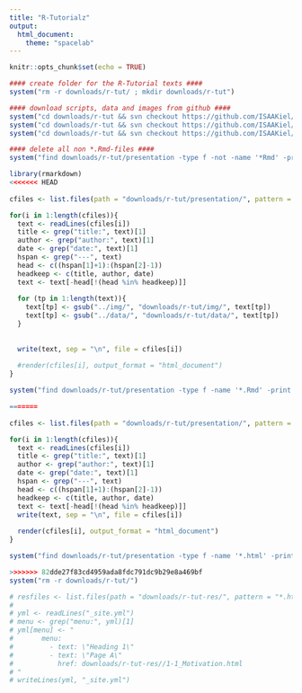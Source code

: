 ```yaml
---
title: "R-Tutorialz"
output:
  html_document:
    theme: "spacelab"
---
```


```r
knitr::opts_chunk$set(echo = TRUE)
```

```r
#### create folder for the R-Tutorial texts ####
system("rm -r downloads/r-tut/ ; mkdir downloads/r-tut")

#### download scripts, data and images from github ####
system("cd downloads/r-tut && svn checkout https://github.com/ISAAKiel/R-Tutorial_CAA2016/trunk/presentation/")
system("cd downloads/r-tut && svn checkout https://github.com/ISAAKiel/R-Tutorial_CAA2016/trunk/data/")
system("cd downloads/r-tut && svn checkout https://github.com/ISAAKiel/R-Tutorial_CAA2016/trunk/img/")

#### delete all non *.Rmd-files ####
system("find downloads/r-tut/presentation -type f -not -name '*Rmd' -print0 | xargs -0 rm --")
```

```r
library(rmarkdown)
<<<<<<< HEAD
  
cfiles <- list.files(path = "downloads/r-tut/presentation/", pattern = "*.Rmd", full.names = TRUE)

for(i in 1:length(cfiles)){
  text <- readLines(cfiles[i])
  title <- grep("title:", text)[1]
  author <- grep("author:", text)[1]
  date <- grep("date:", text)[1]
  hspan <- grep("---", text)
  head <- c((hspan[1]+1):(hspan[2]-1))
  headkeep <- c(title, author, date)
  text <- text[-head[!(head %in% headkeep)]]
  
  for (tp in 1:length(text)){
    text[tp] <- gsub("../img/", "downloads/r-tut/img/", text[tp])
    text[tp] <- gsub("../data/", "downloads/r-tut/data/", text[tp])
  }
  
  
  write(text, sep = "\n", file = cfiles[i])
  
  #render(cfiles[i], output_format = "html_document")
}
```

```r
system("find downloads/r-tut/presentation -type f -name '*.Rmd' -print | xargs -i mv {} .")

=======
  
cfiles <- list.files(path = "downloads/r-tut/presentation/", pattern = "*.Rmd", full.names = TRUE)

for(i in 1:length(cfiles)){
  text <- readLines(cfiles[i])
  title <- grep("title:", text)[1]
  author <- grep("author:", text)[1]
  date <- grep("date:", text)[1]
  hspan <- grep("---", text)
  head <- c((hspan[1]+1):(hspan[2]-1))
  headkeep <- c(title, author, date)
  text <- text[-head[!(head %in% headkeep)]]
  write(text, sep = "\n", file = cfiles[i])
  
  render(cfiles[i], output_format = "html_document")
}
```

```r
system("find downloads/r-tut/presentation -type f -name '*.html' -print | xargs -i mv {} downloads/r-tut-res")

>>>>>>> 82dde27f83cd4959ada8fdc791dc9b29e8a469bf
system("rm -r downloads/r-tut/")
```

```r
# resfiles <- list.files(path = "downloads/r-tut-res/", pattern = "*.html", full.names = TRUE)
# 
# yml <- readLines("_site.yml")
# menu <- grep("menu:", yml)[1]
# yml[menu] <- "
#       menu:
#         - text: \"Heading 1\"
#         - text: \"Page A\"
#           href: downloads/r-tut-res//1-1_Motivation.html
# "
# writeLines(yml, "_site.yml")
```